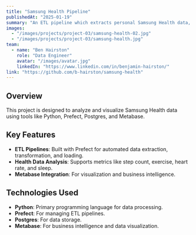 ```yaml
---
title: "Samsung Health Pipeline"
publishedAt: "2025-01-19"
summary: "An ETL pipeline which extracts personal Samsung Health data, loads, and visualizes with Metabase."
images:
  - "/images/projects/project-03/samsung-health-02.jpg"
  - "/images/projects/project-03/samsung-health.jpg"
team:
  - name: "Ben Hairston"
    role: "Data Engineer"
    avatar: "/images/avatar.jpg"
    linkedIn: "https://www.linkedin.com/in/benjamin-hairston/"
link: "https://github.com/b-hairston/samsung-health"
---
```


## Overview

This project is designed to analyze and visualize Samsung Health data using tools like Python, Prefect, Postgres, and Metabase. 


## Key Features

- **ETL Pipelines**: Built with Prefect for automated data extraction, transformation, and loading.
- **Health Data Analysis**: Supports metrics like step count, exercise, heart rate, and sleep.
- **Metabase Integration**: For visualization and business intelligence.

## Technologies Used

- **Python**: Primary programming language for data processing.
- **Prefect**: For managing ETL pipelines.
- **Postgres**: For data storage.
- **Metabase**: For business intelligence and data visualization.